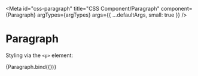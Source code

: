 

<Meta
  id="css-paragraph"
  title="CSS Component/Paragraph"
  component={Paragraph}
  argTypes={argTypes}
  args={{ ...defaultArgs, small: true }}
/>

# Paragraph

Styling via the `<p>` element:

<Canvas>
  <Story name="Small">{Paragraph.bind({})}</Story>
</Canvas>

<ArgsTable story="Small" />
